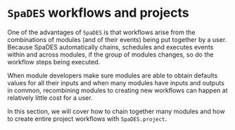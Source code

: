# `SpaDES` workflows and projects

One of the advantages of `SpaDES` is that workflows arise from the 
combinations of modules (and of their events) being put together by a user.
Because SpaDES automatically  chains, schedules and executes events within and across modules, if the group of modules changes, so do the workflow steps being executed.

When module developers make sure modules are able to obtain defaults values 
for all their inputs and when many modules have inputs and outputs in common,
recombining modules to creating new workflows can happen at relatively little 
cost for a user.

In this section, we will cover how to chain together many modules and how to create
entire project workflows with `SpaDES.project`.
